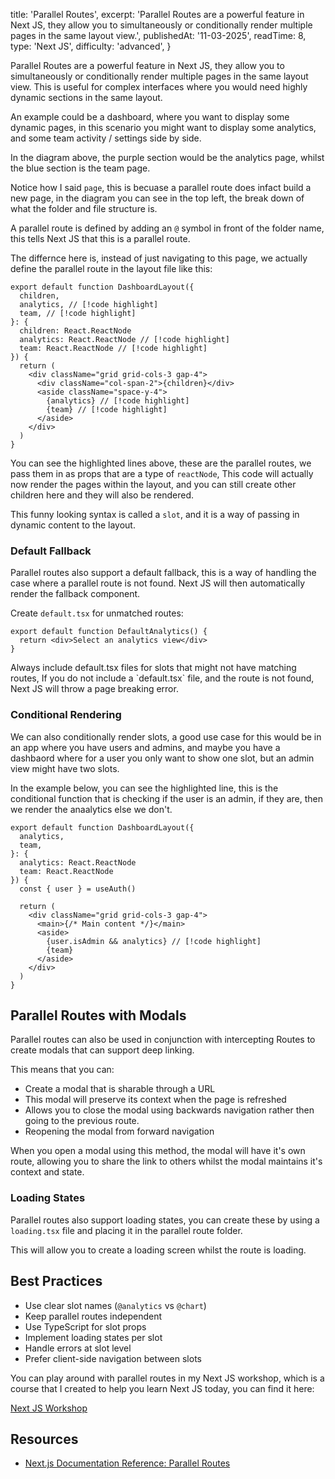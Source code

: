   title: 'Parallel Routes',
  excerpt:
    'Parallel Routes are a powerful feature in Next JS, they allow you to simultaneously or conditionally render multiple pages in the same layout view.',
  publishedAt: '11-03-2025',
  readTime: 8,
  type: 'Next JS',
  difficulty: 'advanced',
}

Parallel Routes are a powerful feature in Next JS, they allow you to simultaneously or conditionally render multiple pages in the same layout view.
This is useful for complex interfaces where you would need highly dynamic sections in the same layout.

An example could be a dashboard, where you want to display some dynamic pages,
in this scenario you might want to display some analytics, and some team activity / settings side by side.

<ArticleImage
  darkSrc="/images/blog/dark_parallel.svg"
  lightSrc="/images/blog/light_parallel.svg"
  alt="Parallel Routes diagram showing how parallel routes work in Next.js"
  size="xxlarge"
/>

In the diagram above, the purple section would be the analytics page, whilst the blue section is the
team page.

Notice how I said `page`, this is becuase a parallel route does infact build a new page, in the diagram you can see
in the top left, the break down of what the folder and file structure is.

A parallel route is defined by adding an `@` symbol in front of the folder name, this tells Next JS
that this is a parallel route.

The differnce here is, instead of just navigating to this page, we actually define the parallel route in
the layout file like this:

```tsx
export default function DashboardLayout({
  children,
  analytics, // [!code highlight]
  team, // [!code highlight]
}: {
  children: React.ReactNode
  analytics: React.ReactNode // [!code highlight]
  team: React.ReactNode // [!code highlight]
}) {
  return (
    <div className="grid grid-cols-3 gap-4">
      <div className="col-span-2">{children}</div>
      <aside className="space-y-4">
        {analytics} // [!code highlight]
        {team} // [!code highlight]
      </aside>
    </div>
  )
}
```

You can see the highlighted lines above, these are the parallel routes, we pass them in as props that are
a type of `reactNode`, This code will actually now render the pages within the layout, and you can still
create other children here and they will also be rendered.

This funny looking syntax is called a `slot`, and it is a way of passing in dynamic content to the layout.

### Default Fallback

Parallel routes also support a default fallback, this is a way of handling the case where a parallel route
is not found. Next JS will then automatically render the fallback component.

Create `default.tsx` for unmatched routes:

```tsx
export default function DefaultAnalytics() {
  return <div>Select an analytics view</div>
}
```

<Alert type="warning">
  Always include default.tsx files for slots that might not have matching routes,
If you do not include a `default.tsx` file, and the route is not found, Next JS will throw a
page breaking error.

</Alert>

### Conditional Rendering

We can also conditionally render slots, a good use case for this would be in an app where
you have users and admins, and maybe you have a dashbaord where for a user you only want to show
one slot, but an admin view might have two slots.

In the example below, you can see the highlighted line, this is the conditional function
that is checking if the user is an admin, if they are, then we render the anaalytics else we don't.

```tsx
export default function DashboardLayout({
  analytics,
  team,
}: {
  analytics: React.ReactNode
  team: React.ReactNode
}) {
  const { user } = useAuth()

  return (
    <div className="grid grid-cols-3 gap-4">
      <main>{/* Main content */}</main>
      <aside>
        {user.isAdmin && analytics} // [!code highlight]
        {team}
      </aside>
    </div>
  )
}
```

## Parallel Routes with Modals

Parallel routes can also be used in conjunction with intercepting Routes to create modals that can support
deep linking.

This means that you can:

- Create a modal that is sharable through a URL
- This modal will preserve its context when the page is refreshed
- Allows you to close the modal using backwards navigation rather then going to the previous route.
- Reopening the modal from forward navigation

When you open a modal using this method, the modal will have it's own route, allowing you to share the link
to others whilst the modal maintains it's context and state.

<ArticleImage
  darkSrc="/images/blog/dark_para_modal.svg"
  lightSrc="/images/blog/light_para_modal.svg"
  alt="Parallel Routes diagram showing how parallel routes work in Next.js"
  size="large"
/>

### Loading States

Parallel routes also support loading states, you can create these by using a `loading.tsx` file and placing
it in the parallel route folder.

<ArticleImage
  darkSrc="/images/blog/dark_para_loading.svg"
  lightSrc="/images/blog/light_para_loading.svg"
  alt="Parallel Routes diagram showing how parallel routes work in Next.js"
  size="xs"
/>

This will allow you to create a loading screen whilst the route is loading.

## Best Practices

- Use clear slot names (`@analytics` vs `@chart`)
- Keep parallel routes independent
- Use TypeScript for slot props
- Implement loading states per slot
- Handle errors at slot level
- Prefer client-side navigation between slots

You can play around with parallel routes in my Next JS workshop, which is a course that I created
to help you learn Next JS today, you can find it here:

[Next JS Workshop](https://github.com/Dealsy/Next-JS-Workshop)

## Resources

- [Next.js Documentation Reference: Parallel Routes](https://nextjs.org/docs/app/building-your-application/routing/parallel-routes)
